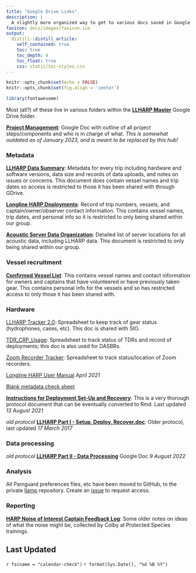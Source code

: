 ```yaml
---
title: "Google Drive Links"
description: |
  A slightly more organized way to get to various docs saved in Google Drive
favicon: docs/images/favicon.ico
output: 
  distill::distill_article:
    self_contained: true
    toc: true
    toc_depth: 4
    toc_float: true
    css: static/toc-styles.css
---
```


```r
knitr::opts_chunk$set(echo = FALSE)
knitr::opts_chunk$set(fig.align = 'center')

library(fontawesome)
```

Most (all?) of these live in various folders within the [**LLHARP Master**](https://drive.google.com/drive/u/0/folders/0BxY-_FjiYpOqRVNYbi1iTFBPSkk?resourcekey=0-vquRfPYWfEjmdNjWsjB7jQ){target='_blank'} Google Drive folder. 

[**Project Management**](https://docs.google.com/document/d/1ReMTYiU1ZlUmcYkOsV70ii5NW79abwt_II2aUSclZeE/edit#heading=h.arpv8eucrye4){target='_blank'}: Google Doc with outline of all project steps/components and who is in charge of what. *This is somewhat outdated as of January 2023, and is meant to be replaced by this hub!* 

### Metadata

[**LLHARP Data Summary**](https://docs.google.com/spreadsheets/d/1S0e3T8GijoM0NTLCLjKV_9d3C9_YnHNqZhkV0BNJkzg/edit#gid=0){target='_blank'}: Metadata for every trip including hardware and software versions, data size and records of data uploads, and notes on issues or concerns. This document does contain vessel names and trip dates so access is restricted to those it has been shared with through GDrive. 

[**Longline HARP Deployments**](https://docs.google.com/spreadsheets/d/18i4czz6so-GHgFrCRncpLNZxTErdu4yFvi-Z-VwTEdM/edit#gid=1521628320):
Record of trip numbers, vessels, and captain/owner/observer contact information. This contains vessel names, trip dates, and personal info so it is restricted to only being shared within our group. 

[**Acoustic Server Data Organization**](https://docs.google.com/spreadsheets/d/12dkFpM7FA4qUG-K3MNQCJFebb_e-9eTtFJ_p4G_hbAs/edit#gid=337699346){target='_blank'}: Detailed list of server locations for all acoustic data, including LLHARP data. This document is restricted to only being shared within our group. 


### Vessel recruitment

[**Confirmed Vessel List**](https://docs.google.com/spreadsheets/d/1i1eNu9zobr14yhx8RAXGHmk0pTh6a7s-/edit?rtpof=true#gid=1725502758){target="_blank"}: This contains vessel names and contact information for owners and captains that have volunteered or have previously taken gear. This contains personal info for the vessels and so has restricted access to only those it has been shared with. 

### Hardware

[LLHARP Tracker 2.0](https://docs.google.com/spreadsheets/d/1yFXe0Q-HPl6Xwyz5cbyfeEJlM1wSGe0aaEqKY4Ttkbg/edit#gid=0){target="_blank"}: Spreadsheet to keep track of gear status (hydrophones, cases, etc). This doc is shared with SIO. 

[TDR_CRP_Usage](https://docs.google.com/spreadsheets/d/13qwMA_cUG8n1i4OXqbWIJ0Pu58Ho1kx-tPw6Fci7jZ0/edit#gid=838073579){target="_blank"}: Spreadsheet to track status of TDRs and record of deployments; this doc is also used for DASBRs.

[Zoom Recorder Tracker](https://docs.google.com/spreadsheets/d/1mHXUQGTg27jBXjwE2POs3XdcJykounqL/edit#gid=1787322236){target='_blank'}: Spreadsheet to track status/location of Zoom recorders. 

[Longline HARP User Manual](https://drive.google.com/drive/u/0/folders/1khqpzKseolLlXRJ8Yf2aep9uQOuhWYdD){target='_blank'} *April 2021*

[Blank metadata check sheet](https://drive.google.com/drive/u/0/folders/1khqpzKseolLlXRJ8Yf2aep9uQOuhWYdD){target='_blank'}

[**Instructions for Deployment Set-Up and Recovery**](https://docs.google.com/document/d/1EksOga_cyEPW9utMeLDw1ErR-eTIEvCzoO8l2v_Onrg/edit#heading=h.zdtttamxmx79){target='_blank'}: This is a very thorough protocol document that can be eventually converted to Rmd. Last updated *13 August 2021*

*old protocol* [**LLHARP Part I - Setup, Deploy, Recover.doc**](https://docs.google.com/document/d/0BxY-_FjiYpOqN3lmUHJyZ0JIbzQ/edit?rtpof=true&resourcekey=0-0lrFjbKIafQhui1ttAzwag){target='_blank'}: Older protocol, last updated *17 March 2017*


### Data processing

*old protocol* [**LLHARP Part II - Data Processing**](https://docs.google.com/document/d/1po1G2isgSCfYWc1dj8XphotPeZuOZ22ugL5wsc9o3JY/edit){target='_blank'} Google Doc *9 August 2022*

### Analysis

All Pamguard preferences files, etc have been moved to GitHub, to the private [llamp](https://github.com/sfregosi/llamp){target='_blank'} repository. Create an [issue](https://github.com/sfregosi/llamp/issues/new){target='_blank'} to request access. 

### Reporting

[**HARP Noise of Interest Captain Feedback Log**](https://docs.google.com/spreadsheets/d/1bGmRu3xXq9RJQZvMprcRzZe-27sX6kv-tclNldokcy8/edit#gid=0){target='_blank'}: Some older notes on ideas of what the noise might be, collected by Colby at Protected Species trainings. 




## Last Updated {.appendix}

`r fa(name = "calendar-check")` `r format(Sys.Date(), "%d %B %Y")`


